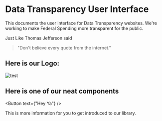 
<Meta title="Intro" />

# Data Transparency User Interface
This documents the user interface for Data Transparency websites. We're working to make Federal Spending more transparent for the public.

Just Like Thomas Jefferson said

>"Don't believe every quote from the internet."

## Here is our Logo:

<img src={imgUrl} alt="test" />

## Here is one of our neat components
<Button text={"Hey Ya"} />

This is more information for you to get introduced to our library.

